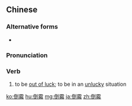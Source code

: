 ==Chinese==
{{zh-forms}}

===Alternative forms===
* {{zh-l|倒楣}}

===Pronunciation===
{{zh-pron
|m=dǎoméi
|c=dou2 mui4
|ma=Zh-daoméi.ogg
|cat=v
}}

===Verb===
{{zh-verb}}

# to be [[out of luck]]; to be in an [[unlucky]] situation

{{zh-cat|Intermediate}}

[[ko:倒霉]]
[[hu:倒霉]]
[[mg:倒霉]]
[[ja:倒霉]]
[[zh:倒霉]]